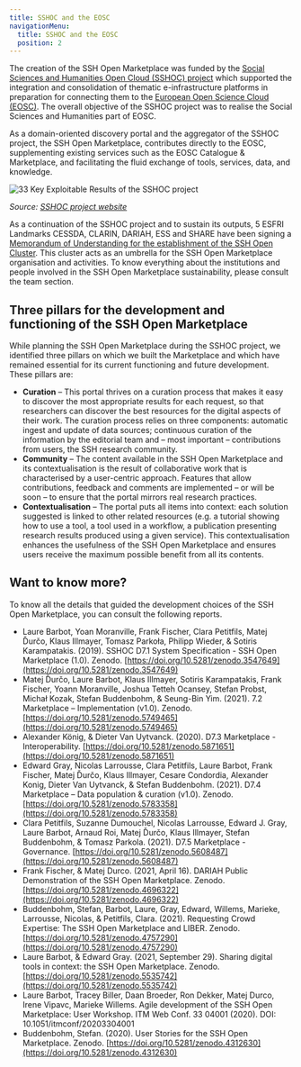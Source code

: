 ```yaml
---
title: SSHOC and the EOSC
navigationMenu:
  title: SSHOC and the EOSC
  position: 2
---
```

The creation of the SSH Open Marketplace was funded by the
[Social Sciences and Humanities Open Cloud (SSHOC) project](https://cordis.europa.eu/project/id/823782)
which supported the integration and consolidation of thematic e-infrastructure platforms in
preparation for connecting them to the
[European Open Science Cloud (EOSC)](https://sshopencloud.eu/sshoc-eosc). The overall objective of
the SSHOC project was to realise the Social Sciences and Humanities part of EOSC.

As a domain-oriented discovery portal and the aggregator of the SSHOC project, the SSH Open
Marketplace, contributes directly to the EOSC, supplementing existing services such as the EOSC
Catalogue & Marketplace, and facilitating the fluid exchange of tools, services, data, and
knowledge.

![33 Key Exploitable Results of the SSHOC project](/assets/cms/images/sshoc_kers.jpg)

_Source:
[SSHOC project website](https://www.sshopencloud.eu/news/33-shocing-key-exploitable-results-support-your-research-ssh-and-beyond)_

As a continuation of the SSHOC project and to sustain its outputs, 5 ESFRI Landmarks CESSDA, CLARIN, DARIAH, ESS and SHARE have been signing a [Memorandum of Understanding for the establishment of the SSH Open Cluster](https://www.sshopencloud.eu/news/sshoc-signs-mou-bolster-cloud-services-social-science-and-humanities). This cluster acts as an umbrella for the SSH Open Marketplace organisation and activities. To know everything about the institutions and people involved in the SSH Open Marketplace sustainability, please consult the team section. 

## Three pillars for the development and functioning of the SSH Open Marketplace

While planning the SSH Open Marketplace during the SSHOC project, we identified three pillars on which we built the Marketplace and which have remained essential for its current functioning and future development. These pillars are:

- **Curation** – This portal thrives on a curation process that makes it easy to discover the most
  appropriate results for each request, so that researchers can discover the best resources for the
  digital aspects of their work. The curation process relies on three components: automatic ingest
  and update of data sources; continuous curation of the information by the editorial team and –
  most important – contributions from users, the SSH research community.
- **Community** – The content available in the SSH Open Marketplace and its contextualisation is the
  result of collaborative work that is characterised by a user-centric approach. Features that allow
  contributions, feedback and comments are implemented – or will be soon – to ensure that the portal
  mirrors real research practices.
- **Contextualisation** – The portal puts all items into context: each solution suggested is linked
  to other related resources (e.g. a tutorial showing how to use a tool, a tool used in a workflow,
  a publication presenting research results produced using a given service). This contextualisation
  enhances the usefulness of the SSH Open Marketplace and ensures users receive the maximum possible
  benefit from all its contents.



## Want to know more?

To know all the details that guided the development choices of the SSH Open Marketplace, you can
consult the following reports.

- Laure Barbot, Yoan Moranville, Frank Fischer, Clara Petitfils, Matej Ďurčo, Klaus Illmayer, Tomasz Parkoła, Philipp Wieder, & Sotiris Karampatakis. (2019). SSHOC D7.1 System Specification - SSH
  Open Marketplace (1.0). Zenodo.
  [https://doi.org/10.5281/zenodo.3547649](https://doi.org/10.5281/zenodo.3547649)
- Matej Ďurčo, Laure Barbot, Klaus Illmayer, Sotiris Karampatakis, Frank Fischer, Yoann Moranville,
  Joshua Tetteh Ocansey, Stefan Probst, Michał Kozak, Stefan Buddenbohm, & Seung-Bin Yim. (2021).
  7.2 Marketplace – Implementation (v1.0). Zenodo.
  [https://doi.org/10.5281/zenodo.5749465](https://doi.org/10.5281/zenodo.5749465)
- Alexander König, & Dieter Van Uytvanck. (2020). D7.3 Marketplace - Interoperability. [https://doi.org/10.5281/zenodo.5871651](https://doi.org/10.5281/zenodo.5871651)
- Edward Gray, Nicolas Larrousse, Clara Petitfils, Laure Barbot, Frank Fischer, Matej Ďurčo, Klaus Illmayer, Cesare Condordia, Alexander Konig, Dieter Van Uytvanck, & Stefan Buddenbohm. (2021). D7.4 Marketplace – Data population & curation (v1.0). Zenodo. [https://doi.org/10.5281/zenodo.5783358](https://doi.org/10.5281/zenodo.5783358)
- Clara Petitfils, Suzanne Dumouchel, Nicolas Larrousse, Edward J. Gray, Laure Barbot, Arnaud Roi,
  Matej Ďurčo, Klaus Illmayer, Stefan Buddenbohm, & Tomasz Parkola. (2021). D7.5 Marketplace -
  Governance. [https://doi.org/10.5281/zenodo.5608487](https://doi.org/10.5281/zenodo.5608487)
- Frank Fischer, & Matej Durco. (2021, April 16). DARIAH Public Demonstration of the SSH Open Marketplace. Zenodo. [https://doi.org/10.5281/zenodo.4696322](https://doi.org/10.5281/zenodo.4696322)
- Buddenbohm, Stefan, Barbot, Laure, Gray, Edward, Willems, Marieke, Larrousse, Nicolas, & Petitfils, Clara. (2021). Requesting Crowd Expertise: The SSH Open Marketplace and LIBER. Zenodo. [https://doi.org/10.5281/zenodo.4757290](https://doi.org/10.5281/zenodo.4757290)
- Laure Barbot, & Edward Gray. (2021, September 29). Sharing digital tools in context: the SSH Open Marketplace. Zenodo. [https://doi.org/10.5281/zenodo.5535742](https://doi.org/10.5281/zenodo.5535742)
- Laure  Barbot, Tracey  Biller, Daan  Broeder, Ron  Dekker, Matej  Durco, Irene  Vipavc, Marieke  Willems. Agile development of the SSH Open Marketplace: User Workshop. ITM Web Conf. 33 04001 (2020). DOI: 10.1051/itmconf/20203304001
- Buddenbohm, Stefan. (2020). User Stories for the SSH Open Marketplace. Zenodo. [https://doi.org/10.5281/zenodo.4312630](https://doi.org/10.5281/zenodo.4312630)